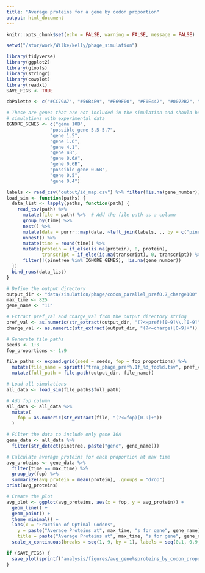 ```yaml
---
title: "Average proteins for a gene by codon proportion"
output: html_document
---
```


```r
knitr::opts_chunk$set(echo = FALSE, warning = FALSE, message = FALSE)

setwd("/stor/work/Wilke/kelly/phage_simulation")

library(tidyverse)
library(ggplot2)
library(gtools)
library(stringr)
library(cowplot)
library(readxl)
SAVE_FIGS <- TRUE

cbPalette <- c("#CC79A7", "#56B4E9", "#E69F00", "#F0E442", "#0072B2", "#D55E00", "#009E73", "#999999")

# These are genes that are not included in the simulation and should be removed before comparing
# simulations with experimental data
IGNORE_GENES <- c("gene 10B",
                "possible gene 5.5-5.7",
                "gene 1.5",
                "gene 1.6",
                "gene 4.1",
                "gene 4B",
                "gene 0.6A",
                "gene 0.6B",
                "possible gene 0.6B",
                "gene 0.5",
                "gene 0.4")
```

```r
labels <- read_csv("output/id_map.csv") %>% filter(!is.na(gene_number))
load_sim <- function(paths) {
  data_list <- lapply(paths, function(path) {
    read_tsv(path) %>%
      mutate(file = path) %>%  # Add the file path as a column
      group_by(time) %>%
      nest() %>%
      mutate(data = purrr::map(data, ~left_join(labels, ., by = c("pinetree" = "species")))) %>%
      unnest() %>%
      mutate(time = round(time)) %>%
      mutate(protein = if_else(is.na(protein), 0, protein),
             transcript = if_else(is.na(transcript), 0, transcript)) %>%
      filter(!(pinetree %in% IGNORE_GENES), !is.na(gene_number))
  })
  bind_rows(data_list)
}

# Define the output directory
output_dir <- "data/simulation/phage/codon_parallel_pref0.7_charge100"
max_time <- 825
gene_name <- "11"

# Extract pref_val and charge_val from the output directory string
pref_val <- as.numeric(str_extract(output_dir, "(?<=pref)[0-9]\\.[0-9]"))
charge_val <- as.numeric(str_extract(output_dir, "(?<=charge)[0-9]+"))

# Generate file paths
seeds <- 1:3
fop_proportions <- 1:9

file_paths <- expand.grid(seed = seeds, fop = fop_proportions) %>%
  mutate(file_name = sprintf("trna_phage_pref%.1f_%d_fop%d.tsv", pref_val, seed, fop)) %>%
  mutate(full_path = file.path(output_dir, file_name))

# Load all simulations
all_data <- load_sim(file_paths$full_path)

# Add fop column
all_data <- all_data %>%
  mutate(
    fop = as.numeric(str_extract(file, "(?<=fop)[0-9]+"))
  )

# Filter the data to include only gene 10A
gene_data <- all_data %>%
  filter(str_detect(pinetree, paste("gene", gene_name)))

# Calculate average proteins for each proportion at max time
avg_proteins <- gene_data %>%
  filter(time == max_time) %>%
  group_by(fop) %>%
  summarize(avg_protein = mean(protein), .groups = "drop")
print(avg_proteins)

# Create the plot
avg_plot <- ggplot(avg_proteins, aes(x = fop, y = avg_protein)) +
  geom_line() +
  geom_point() +
  theme_minimal() +
  labs(x = "Fraction of Optimal Codons", 
    y = paste("Average Proteins at", max_time, "s for gene", gene_name), 
    title = paste("Average Proteins at", max_time, "s for gene", gene_name, "for Fractions of Optimal Codons   [ tRNA pref proportion:", pref_val, "& charge rate:", charge_val,"]")) +
  scale_x_continuous(breaks = seq(1, 9, by = 1), labels = seq(0.1, 0.9, by = 0.1))

if (SAVE_FIGS) {
  save_plot(sprintf("analysis/figures/avg_gene%sproteins_by_codon_proportion_%ds_pref%.1f_charge%d.pdf", gene_name, max_time, pref_val, charge_val), avg_plot, base_width = 12, base_height = 12)
}
```